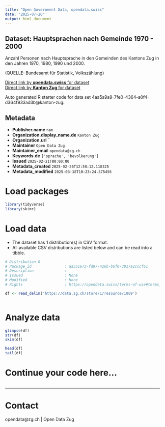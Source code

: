 ```yaml
---
title: "Open Government Data, opendata.swiss"
date: "2025-07-20"
output: html_document
---
```


## Dataset: Hauptsprachen nach Gemeinde 1970 - 2000

Anzahl Personen nach Hauptsprache in den Gemeinden des Kantons Zug in den Jahren 1970, 1980, 1990 und 2000.


(QUELLE: Bundesamt für Statistik, Volkszählung)

[Direct link by **opendata.swiss** for dataset](https://opendata.swiss/de/dataset/hauptsprachen-nach-gemeinde-1970-2000)<br>
[Direct link by **Kanton Zug** for dataset]()

Auto generated R starter code for data set 4aa5a9a9-7fe0-4364-a0f4-d364f933ad3b@kanton-zug.

## Metadata

- **Publisher.name** `nan`
- **Organization.display_name.de** `Kanton Zug`
- **Organization.url** ``
- **Maintainer** `Open Data Zug`
- **Maintainer_email** `opendata@zg.ch`
- **Keywords.de** `['sprache', 'bevolkerung']`
- **Issued** `2025-02-21T00:00:00`
- **Metadata_created** `2025-02-26T12:58:12.118325`
- **Metadata_modified** `2025-03-18T10:23:24.575456`


# Load packages

```r

library(tidyverse)
library(skimr)

```

# Load data

-   The dataset has 1 distribution(s) in CSV format.
-   All available CSV distributions are listed below and can be read into a tibble.

```r

# Distribution 0
# Package_id               : aa551673-fd97-420b-b6f0-3017a2cccf61
# Description              : 
# Issued                   : None
# Modified                 : None
# Rights                   : https://opendata.swiss/terms-of-use#terms_by

df <- read_delim('https://data.zg.ch/store/1/resource/1909')



```

# Analyze data

```r

glimpse(df)
str(df)
skim(df)

head(df)
tail(df)

```

# Continue your code here...

```r

```

------------------------------------------------------------------------

# Contact

opendata@zg.ch | Open Data Zug

